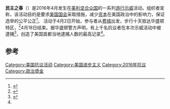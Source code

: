 {{Infobox civil conflict
| title            = 民主之春
| side3            = 
| partof           = 
| image            = Democracy Spring, elders edition (26374271156).jpg
| caption          = 在[[美国国会大厦|美国国会大厦]]附近的“民主之春”示威者
| date             = 2016年4月2日<ref>{{Cite web |url=http://world.huanqiu.com/exclusive/2016-04/8807155.html |title=环球网 - 华盛顿上演民主之春 上千民众示威 |access-date=2016-04-20 |archive-date=2016-05-09 |archive-url=https://web.archive.org/web/20160509140629/http://world.huanqiu.com/exclusive/2016-04/8807155.html |dead-url=no }}</ref>-4月18日<ref name="xinhua">{{Cite web |url=http://news.xinhuanet.com/world/2016-04/20/c_128912079.htm |title=新华网 - 美“民主之春”在打压下结束 抓捕人数创下首都之最 |access-date=2016-04-20 |archive-date=2016-06-02 |archive-url=https://web.archive.org/web/20160602012347/http://news.xinhuanet.com/world/2016-04/20/c_128912079.htm |dead-url=no }}</ref><ref name="china">{{Cite web |url=http://military.china.com/critical3/27/20160421/22490799.html |title=中华网 - 美国“民主之春”与南海风云 |access-date=2016-04-21 |archive-date=2016-04-27 |archive-url=https://web.archive.org/web/20160427132216/http://military.china.com/critical3/27/20160421/22490799.html |dead-url=no }}</ref>
| place            = [[华盛顿特区|华盛顿特区]]
| coordinates      = 
| causes           =
| goals            = 选举改革
| methods          = 
| status           = 已结束
| howmany         = 
| howmany2         = 
| howmany3         = 超过4000人报名参加<ref>{{Cite web |url=http://hzdaily.hangzhou.com.cn/hzrb/html/2016-04/20/content_2244350.htm |title=杭州日报 - 美国国会山前爆发“民主之春” 1200多人被捕 |access-date=2016-04-21 |archive-date=2016-09-28 |archive-url=https://web.archive.org/web/20160928005650/http://hzdaily.hangzhou.com.cn/hzrb/html/2016-04/20/content_2244350.htm |dead-url=no }}</ref>
| casualties1      = 
| casualties2      = 
| casualties3      = 
| injuries         =
| fatalities       =
| arrests          = 1420人<ref name="xinhua"/><ref name="china"/>
| detentions       = 
| charged          =
| fined            =
| casualties_label = 
| notes            = 
| sidebox          = 
}}

'''民主之春'''（{{lang-en|'''Democracy Spring'''}}）是2016年4月发生在[[美利坚合众国|美利坚合众国]]的一系列[[游行示威|游行示威]]活动。组织者宣称，该活动目的是要求[[美国国会|美国国会]]采取措施，减少[[资本|资本]]在美国政治中的影响力，保证选举的公平公正<ref name="sohu">{{Cite web |url=http://mt.sohu.com/20160415/n444287373.shtml |title=搜狐 - 美式民主已死:400余名“民主之春”人士抗议金钱政治被逮捕 |accessdate=2016-04-20 |archive-date=2016-04-27 |archive-url=https://web.archive.org/web/20160427104108/http://mt.sohu.com/20160415/n444287373.shtml |dead-url=no }}</ref>。
活动于4月2日开始，参与者从[[费城|费城]]出发，步行十天抵达华盛顿特区，<ref>{{Cite web |url=http://www.guancha.cn/america/2016_04_12_356732.shtml |title=观察者网 - 抗议金钱操控政治 美国400余名“民主之春”活动参与者被逮捕 |accessdate=2016-04-20 |archive-date=2016-04-15 |archive-url=https://web.archive.org/web/20160415171148/http://www.guancha.cn/america/2016_04_12_356732.shtml |dead-url=no }}</ref>4月18日结束。据华盛顿警方声明，有上千名抗议者在本次示威活动中被逮捕<ref>{{Cite web |url=http://news.cri.cn/20160419/800040dd-702d-932e-f0a0-4d3d2069b85e-3.html |title=国际在线 - 美民众呼吁“民主之春”抗议金钱绑架政治 |accessdate=2016-04-20 |archive-date=2016-08-17 |archive-url=https://web.archive.org/web/20160817102454/http://news.cri.cn/20160419/800040dd-702d-932e-f0a0-4d3d2069b85e-3.html |dead-url=no }}</ref>，创造了美国首都当地逮捕人数的最高记录<ref name="xinhua"/>。
==参考==
{{reflist}}

[[Category:美国抗议活动|Category:美国抗议活动]]
[[Category:美国进步主义|Category:美国进步主义]]
[[Category:2016年抗议|Category:2016年抗议]]
[[Category:政治資金|Category:政治資金]]